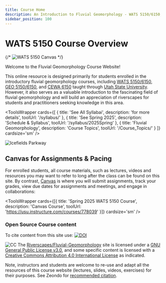 ```yaml
---
title: Course Home
description: An Introduction to Fluvial Geomorphology - WATS 5150/6150, GEOG 5150/6150, CEWA 510
sidebar_position: 100
---
```


# WATS 5150 Course Overview

{/* ![WATS 5150 Canvas](/images/pics/WATS-5150_Canvas.png) */}


Welcome to the Fluvial Geomorphology Course Website!

This online resource is designed primarily for students enrolled in the introductory fluvial geomorphology courses, including [WATS 5150/6150](/syllabus/), [GEO 5150/6150](/syllabus/), and [CEWA 6150](/syllabus/) taught through [Utah State University](https://qcnr.usu.edu/wats/). However, it also serves as a valuable introduction to the fascinating field of fluvial geomorphology and will build an appreciation of riverscapes for students and practitioners seeking knowledge in this area.



<ToolsWrapper
  cards={[
    {
      title: 'See All Syllabai',
      description: 'for more details',
      toolUrl: '/syllabus/'
    },
    {
      title: 'See Spring 2025',
      description: 'Schedule & Syllabus',
      toolUrl: '/syllabus/2025Spring'
    },
    {
      title: 'Fluvial Geomorphology',
      description: 'Course Topics',
      toolUrl: '/Course_Topics/'
    }
  ]}
  cardsize='sm'
/>

![Icefields Parkway](/images/pics/IcefieldsParkway.png)

## Canvas for Assignments & Pacing

For enrolled students, all course materials, such as lectures, videos and resources you may want to refer to long after the class  can be found on this site. By contrast, [Canvas](https://usu.instructure.com) is where you will submit assignments, track your grades, view due dates for assignments and meetings,  and engage in collaborations:

<ToolsWrapper
  cards={[{
    title: 'Spring 2025 WATS 5150 Course',
    description: 'Canvas Course',
    toolUrl: 'https://usu.instructure.com/courses/778039'
  }]}
  cardsize='sm'
  />

### Open Source Course content

To cite content from this site use: [![DOI](https://zenodo.org/badge/DOI/10.5281/zenodo.7273816.svg)](https://doi.org/10.5281/zenodo.7273816)

![CC](/images/cc-watermarks-usu-rc_orig.png) The [Riverscapes/Fluvial-Geomorphology](https://github.com/Riverscapes/Fluvial-Geomorphology)  site is licensed under a [GNU General Public License v3.0](https://github.com/Riverscapes/RIM/blob/master/LICENSE), and some specific content is licensed with a [Creative Commons Attribution 4.0 International License](http://creativecommons.org/licenses/by/4.0/) as indicated. 

Note, instructors and students are welcome to re-use and adapt all the resources of this course website (lectures, slides, videos, exercises) for their purposes. See Zeondo for [recommended citation](https://doi.org/10.5281/zenodo.7273816).
